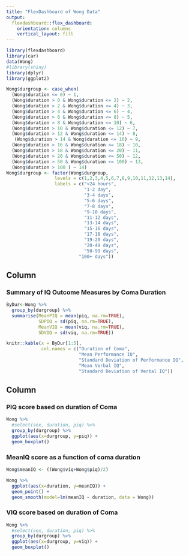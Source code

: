 ```yaml
---
title: "FlexDashboard of Wong Data"
output: 
  flexdashboard::flex_dashboard:
    orientation: columns
    vertical_layout: fill
---
```


```r
library(flexdashboard)
library(car)
data(Wong)
#library(shiny)
library(dplyr)
library(ggplot2)
```
```r
Wong$durgroup <- case_when(
  (Wong$duration <= 0) ~ 1,
  (Wong$duration > 0 & Wong$duration <= 2) ~ 2,
  (Wong$duration > 2 & Wong$duration <= 4) ~ 3,
  (Wong$duration > 4 & Wong$duration <= 6) ~ 4,
  (Wong$duration > 6 & Wong$duration <= 8) ~ 5,
  (Wong$duration > 8 & Wong$duration <= 10) ~ 6,
  (Wong$duration > 10 & Wong$duration <= 12) ~ 7,
  (Wong$duration > 12 & Wong$duration <= 14) ~ 8,
   (Wong$duration > 14 & Wong$duration <= 16) ~ 9,
  (Wong$duration > 16 & Wong$duration <= 18) ~ 10,
  (Wong$duration > 18 & Wong$duration <= 20) ~ 11,
  (Wong$duration > 20 & Wong$duration <= 50) ~ 12,
  (Wong$duration > 50 & Wong$duration <= 100) ~ 13,
  (Wong$duration > 100 ) ~ 14)
Wong$durgroup <- factor(Wong$durgroup,
                  levels = c(1,2,3,4,5,6,7,8,9,10,11,12,13,14),
                  labels = c("<24 hours",
                             "1-2 day",
                             "3-4 days",
                             "5-6 days",
                             "7-8 days",
                             "9-10 days",
                             "11-12 days",
                             "13-14 days",
                             "15-16 days",
                             "17-18 days",
                             "19-20 days",
                             "20-49 days",
                             "50-99 days",
                           "100+ days"))
```


Column {data-width=650}
-----------------------------------------------------------------------

### Summary of IQ Outcome Measures by Coma Duration

```r
ByDur<-Wong %>% 
  group_by(durgroup) %>%
  summarise(MeanPIQ = mean(piq, na.rm=TRUE),
            SDPIQ = sd(piq, na.rm=TRUE), 
            MeanVIQ = mean(viq, na.rm=TRUE),
            SDVIQ = sd(viq, na.rm=TRUE))

knitr::kable(x = ByDur[1:5],
             col.names = c("Duration of Coma",
                           "Mean Performance IQ",
                           "Standard Deviation of Performance IQ",
                           "Mean Verbal IQ",
                           "Standard Deviation of Verbal IQ"))

```

Column {data-width=350}
-----------------------------------------------------------------------

### PIQ score based on duration of Coma

```r
Wong %>% 
  #select(sex, duration, piq) %>%
  group_by(durgroup) %>%
  ggplot(aes(x=durgroup, y=piq)) +
  geom_boxplot() 
```

### MeanIQ score as a function of coma duration

```r
Wong$meanIQ <- ((Wong$viq+Wong$piq)/2)

Wong %>% 
  ggplot(aes(x=duration, y=meanIQ)) +
  geom_point() +
  geom_smooth(model=lm(meanIQ ~ duration, data = Wong))
```


### VIQ score based on duration of Coma

```r
Wong %>% 
  #select(sex, duration, piq) %>%
  group_by(durgroup) %>%
  ggplot(aes(x=durgroup, y=viq)) +
  geom_boxplot() 
```

